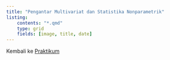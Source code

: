---
title: "Pengantar Multivariat dan Statistika Nonparametrik"
listing: 
    contents: "*.qmd"
    type: grid
    fields: [image, title, date]
---

Kembali ke [Praktikum](../../../../semuahalaman/praktikum.qmd)
